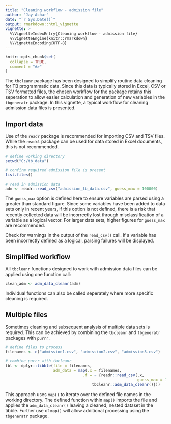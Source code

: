 ```yaml
---
title: "Cleaning workflow - admission file"
author: "Jay Achar"
date: "`r Sys.Date()`"
output: rmarkdown::html_vignette
vignette: >
  %\VignetteIndexEntry{Cleaning workflow - admission file}
  %\VignetteEngine{knitr::rmarkdown}
  %\VignetteEncoding{UTF-8}
---
```


```r
knitr::opts_chunk$set(
  collapse = TRUE,
  comment = "#>"
)
```

The `tbcleanr` package has been designed to simplify routine data cleaning for TB programmatic data. Since this data is typically stored in Excel, CSV or TSV formatted files, the chosen workflow for the package retains this seperation to allow easier calculation and generation of new variables in the `tbgeneratr` package. In this vignette, a typical workflow for cleaning admission data files is presented.

## Import data

Use of the `readr` package is recommended for importing CSV and TSV files. While the `readxl` package can be used for data stored in Excel documents, this is not recommended. 

```r
# define working directory
setwd("C:/tb_data")

# confirm required admission file is present
list.files()

# read in admission data
adm <- readr::read_csv("admission_tb_data.csv", guess_max = 100000)

```

The `guess_max` option is defined here to ensure variables are parsed using a greater than standard figure. Since some variables have been added to data sets only in recent years, if this option is not defined, there is a risk that recently collected data will be incorrectly lost through misclassification of a variable as a logical vector. For larger data sets, higher figures for `guess_max` are recommended. 

Check for warnings in the output of the `read_csv()` call. If a variable has been incorrectly defined as a logical, parsing failures will be displayed. 

## Simplified workflow

All `tbcleanr` functions designed to work with admission data files can be applied using one function call:

```r

clean_adm <- adm_data_cleanr(adm)

```

Individual functions can also be called seperately where more specific cleaning is required. 

## Multiple files

Sometimes cleaning and subsequent analysis of multiple data sets is required. This can be achieved by combining the `tbcleanr` and `tbgeneratr` packages with `purrr`. 

``` r
# define files to process
filenames <- c("admission1.csv", "admission2.csv", "admission3.csv")

# combine purrr with tbcleanr
tbl <- dplyr::tibble(file = filenames,
                     adm_data = map(.x = filenames, 
                                  .f = ~ {readr::read_csv(.x,
                                                          guess_max = 100000) %>% 
                                      tbcleanr::adm_data_cleanr()}))
```

This approach uses `map()` to iterate over the defined file names in the working directory. The defined function within `map()` imports the file and applies the `adm_data_cleanr()` leaving a cleaned, nested dataset in the tibble. Further use of `map()` will allow additional processing using the `tbgeneratr` package. 
